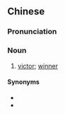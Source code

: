 {{also|得胜者}}
==Chinese==
{{zh-forms|s=得胜者|type=21}}

===Pronunciation===
{{zh-pron
|m=déshèngzhě
|cat=n
}}

===Noun===
{{zh-noun}}

# [[victor]]; [[winner]]

====Synonyms====
* {{zh-l|獲勝者}}
* {{zh-l|勝利者}}